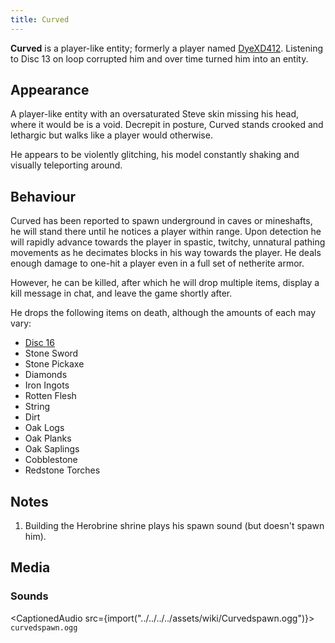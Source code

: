 ```yaml
---
title: Curved
---
```



**Curved** is a player-like entity; formerly a player named [DyeXD412](/wiki/lore). Listening to Disc 13 on loop corrupted him and over time turned him into an entity.

## Appearance

A player-like entity with an oversaturated Steve skin missing his head,
where it would be is a void. Decrepit in posture, Curved stands crooked
and lethargic but walks like a player would otherwise.

He appears to be violently glitching, his model constantly shaking and
visually teleporting around.

## Behaviour

Curved has been reported to spawn underground in caves or mineshafts, he
will stand there until he notices a player within range. Upon detection
he will rapidly advance towards the player in spastic, twitchy,
unnatural pathing movements as he decimates blocks in his way towards
the player. He deals enough damage to one-hit a player even in a full
set of netherite armor.

However, he can be killed, after which he will drop multiple items,
display a kill message in chat, and leave the game shortly after.

He drops the following items on death, although the amounts of each may
vary:

- [Disc 16](/wiki/items)
- Stone Sword
- Stone Pickaxe
- Diamonds
- Iron Ingots
- Rotten Flesh
- String
- Dirt
- Oak Logs
- Oak Planks
- Oak Saplings
- Cobblestone
- Redstone Torches

## Notes

1. Building the Herobrine shrine plays his spawn sound (but doesn't spawn him).

## Media

### Sounds

<CaptionedAudio src={import("../../../../assets/wiki/Curvedspawn.ogg")}>
    `curvedspawn.ogg`
</CaptionedAudio>
